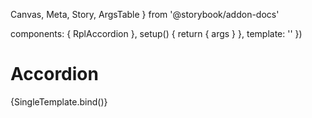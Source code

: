   Canvas,
  Meta,
  Story,
  ArgsTable
} from '@storybook/addon-docs'

  components: { RplAccordion },
  setup() {
    return { args }
  },
  template: '<RplAccordion v-bind="args" />'
})

<Meta title='Components/Accordion' component={RplAccordion} />

# Accordion

<ArgsTable of={RplAccordion} />

<Canvas>
  <Story
    name='Default'
    play={a11yStoryCheck}
    argTypes={{
      theme: {
        control: { type: 'select' },
        options: RplAccordionThemes,
        defaultValue: RplAccordionThemes[0]
      }
    }}
  >
    {SingleTemplate.bind()}
  </Story>
</Canvas>

